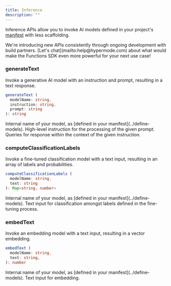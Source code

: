 ```yaml
---
title: Inference
description: ""
---
```


Inference APIs allow you to invoke AI models defined in your project's [manifest](../manifest) with less scaffolding.

<Tip>
  We're introducing new APIs consistently through ongoing development with build
  partners. [Let's chat](mailto:help@hypermode.com) about what would make the
  Functions SDK even more powerful for your next use case!
</Tip>

### generateText

Invoke a generative AI model with an instruction and prompt, resulting in a text response.

```TypeScript
generateText (
  modelName: string,
  instruction: string,
  prompt: string
): string
```

<ResponseField name="modelName" type="string" required>
  Internal name of your model, as [defined in your manifest](../define-models).
</ResponseField>

<ResponseField name="instruction" type="string" required>
  High-level instruction for the processing of the given prompt.
</ResponseField>

<ResponseField name="prompt" type="string" required>
  Queries for response within the context of the given instruction.
</ResponseField>

### computeClassificationLabels

Invoke a fine-tuned classification model with a text input, resulting in an array of labels and probabilities.

```TypeScript
computeClassificationLabels (
  modelName: string,
  text: string
): Map<string, number>
```

<ResponseField name="modelName" type="string" required>
  Internal name of your model, as [defined in your manifest](../define-models).
</ResponseField>

<ResponseField name="text" type="string" required>
  Text input for classification amongst labels defined in the fine-tuning
  process.
</ResponseField>

### embedText

Invoke an embedding model with a text input, resulting in a vector embedding.

```TypeScript
embedText (
  modelName: string,
  text: string,
): number
```

<ResponseField name="modelName" type="string" required>
  Internal name of your model, as [defined in your manifest](../define-models).
</ResponseField>

<ResponseField name="text" type="string" required>
  Text input for embedding.
</ResponseField>
